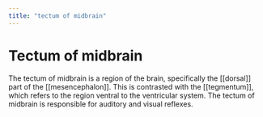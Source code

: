 ```yaml
---
title: "tectum of midbrain"
---
```


# Tectum of midbrain

The tectum of midbrain is a region of the brain, specifically the [[dorsal]] part of the [[mesencephalon]]. This is contrasted with the [[tegmentum]], which refers to the region ventral to the ventricular system. The tectum of midbrain is responsible for auditory and visual reflexes.
